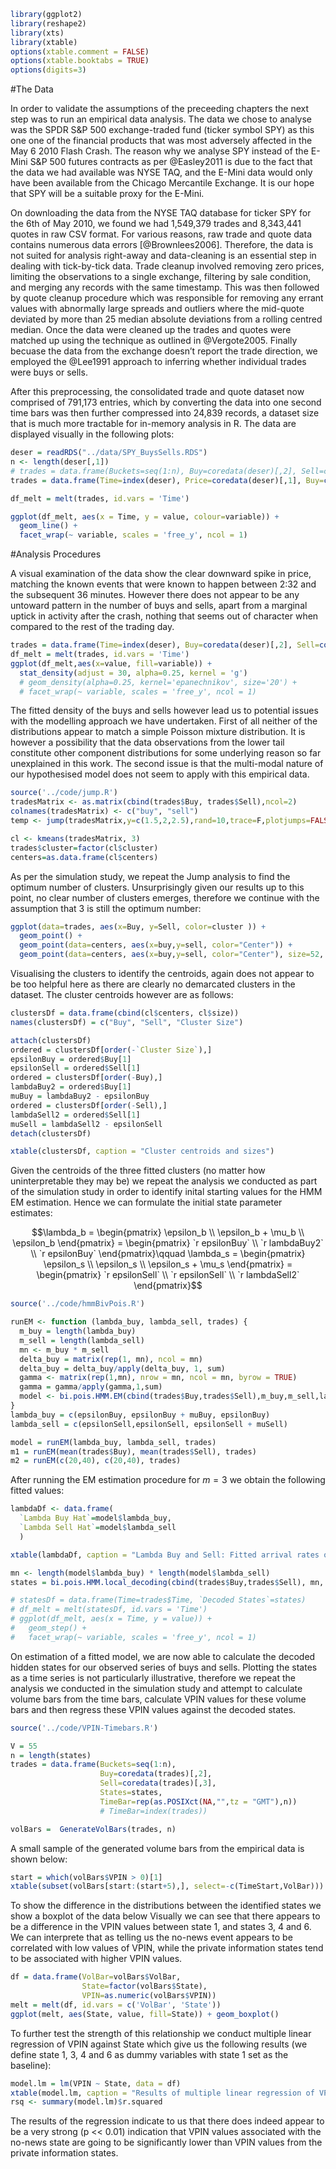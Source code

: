 \chapter{Empirical Data Analysis}
```r
library(ggplot2)
library(reshape2)
library(xts)
library(xtable)
options(xtable.comment = FALSE)
options(xtable.booktabs = TRUE)
options(digits=3)
```

#The Data

In order to validate the assumptions of the preceeding chapters the next step was to run an empirical data analysis. The data we chose to analyse was the SPDR S&P 500 exchange-traded fund (ticker symbol SPY) as this one one of the financial products that was most adversely affected in the May 6 2010 Flash Crash. The reason why we analyse SPY instead of the E-Mini S&P 500 futures contracts as per @Easley2011 is due to the fact that the data we had available was NYSE TAQ, and the E-Mini data would only have been available from the Chicago Mercantile Exchange. It is our hope that SPY will be a suitable proxy for the E-Mini.

On downloading the data from the NYSE TAQ database for ticker SPY for the 6th of May 2010, we found we had 1,549,379 trades and 8,343,441 quotes in raw CSV format. For various reasons, raw trade and quote data contains numerous data errors [@Brownlees2006]. Therefore, the data is not suited for analysis right-away and data-cleaning is an essential step in dealing with tick-by-tick data. Trade cleanup involved removing zero prices, limiting the observations to a single exchange, filtering by sale condition, and merging any records with the same timestamp. This was then followed by quote cleanup procedure which was responsible for removing any errant values with abnormally large spreads and outliers where the mid-quote deviated by more than 25 median absolute deviations from a rolling centred median. Once the data were cleaned up the trades and quotes were matched up using the technique as outlined in @Vergote2005. Finally becuase the data from the exchange doesn't report the trade direction, we employed the @Lee1991 approach to inferring whether individual trades were buys or sells. 

After this preprocessing, the consolidated trade and quote dataset now comprised of 791,173 entries, which by converting the data into one second time bars was then further compressed into 24,839 records, a dataset size that is much more tractable for in-memory analysis in R. The data are displayed visually in the following plots:

```r
deser = readRDS("../data/SPY_BuysSells.RDS")
n <- length(deser[,1])
# trades = data.frame(Buckets=seq(1:n), Buy=coredata(deser)[,2], Sell=coredata(deser)[,3])
trades = data.frame(Time=index(deser), Price=coredata(deser)[,1], Buy=coredata(deser)[,2], Sell=coredata(deser)[,3])

df_melt = melt(trades, id.vars = 'Time')
```

```r
ggplot(df_melt, aes(x = Time, y = value, colour=variable)) +
  geom_line() +
  facet_wrap(~ variable, scales = 'free_y', ncol = 1)
```

#Analysis Procedures

A visual examination of the data show the clear downward spike in price, matching the known events that were known to happen between 2:32 and the subsequent 36 minutes. However there does not appear to be any untoward pattern in the number of buys and sells, apart from a marginal uptick in activity after the crash, nothing that seems out of character when compared to the rest of the trading day.

```r
trades = data.frame(Time=index(deser), Buy=coredata(deser)[,2], Sell=coredata(deser)[,3])
df_melt = melt(trades, id.vars = 'Time')
ggplot(df_melt,aes(x=value, fill=variable)) + 
  stat_density(adjust = 30, alpha=0.25, kernel = 'g')
  # geom_density(alpha=0.25, kernel='epanechnikov', size='20') + 
  # facet_wrap(~ variable, scales = 'free_y', ncol = 1)
```

The fitted density of the buys and sells however lead us to potential issues with the modelling approach we have undertaken. First of all neither of the distributions appear to match a simple Poisson mixture distribution. It is however a possibility that the data observations from the lower tail constitute other component distributions for some underlying reason so far unexplained in this work. The second issue is that the multi-modal nature of our hypothesised model does not seem to apply with this empirical data.

```r
source('../code/jump.R')
tradesMatrix <- as.matrix(cbind(trades$Buy, trades$Sell),ncol=2)
colnames(tradesMatrix) <- c("buy", "sell")
temp <- jump(tradesMatrix,y=c(1.5,2,2.5),rand=10,trace=F,plotjumps=FALSE)

cl <- kmeans(tradesMatrix, 3)
trades$cluster=factor(cl$cluster)
centers=as.data.frame(cl$centers)

```

As per the simulation study, we repeat the Jump analysis to find the optimum number of clusters. Unsurprisingly given our results up to this point, no clear number of clusters emerges, therefore we continue with the assumption that 3 is still the optimum number:

```r
ggplot(data=trades, aes(x=Buy, y=Sell, color=cluster )) +
  geom_point() +
  geom_point(data=centers, aes(x=buy,y=sell, color="Center")) +
  geom_point(data=centers, aes(x=buy,y=sell, color="Center"), size=52, alpha=.3, show_guide=FALSE)
```

Visualising the clusters to identify the centroids, again does not appear to be too helpful here as there are clearly no demarcated clusters in the dataset. The cluster centroids however are as follows:
```r
clustersDf = data.frame(cbind(cl$centers, cl$size))
names(clustersDf) = c("Buy", "Sell", "Cluster Size")

attach(clustersDf)
ordered = clustersDf[order(-`Cluster Size`),]
epsilonBuy = ordered$Buy[1]
epsilonSell = ordered$Sell[1]
ordered = clustersDf[order(-Buy),]
lambdaBuy2 = ordered$Buy[1]
muBuy = lambdaBuy2 - epsilonBuy
ordered = clustersDf[order(-Sell),]
lambdaSell2 = ordered$Sell[1]
muSell = lambdaSell2 - epsilonSell
detach(clustersDf)
```
```r
xtable(clustersDf, caption = "Cluster centroids and sizes")
```


Given the centroids of the three fitted clusters (no matter how uninterpretable they may be) we repeat the analysis we conducted as part of the simulation study in order to identify inital starting values for the HMM EM estimation. Hence we can formulate the initial state parameter estimates:

$$\lambda_b = \begin{pmatrix}
\epsilon_b \\
\epsilon_b + \mu_b \\
\epsilon_b
\end{pmatrix} 
= \begin{pmatrix}
`r epsilonBuy` \\
`r lambdaBuy2` \\
`r epsilonBuy`
\end{pmatrix}\qquad
\lambda_s = \begin{pmatrix}
\epsilon_s \\
\epsilon_s \\
\epsilon_s + \mu_s 
\end{pmatrix}
= \begin{pmatrix}
`r epsilonSell` \\
`r epsilonSell` \\
`r lambdaSell2`
\end{pmatrix}$$

```r
source('../code/hmmBivPois.R')

runEM <- function (lambda_buy, lambda_sell, trades) {
  m_buy = length(lambda_buy)
  m_sell = length(lambda_sell)
  mn <- m_buy * m_sell
  delta_buy = matrix(rep(1, mn), ncol = mn)
  delta_buy = delta_buy/apply(delta_buy, 1, sum)
  gamma <- matrix(rep(1,mn), nrow = mn, ncol = mn, byrow = TRUE)
  gamma = gamma/apply(gamma,1,sum)
  model <- bi.pois.HMM.EM(cbind(trades$Buy,trades$Sell),m_buy,m_sell,lambda_buy,lambda_sell,gamma,delta_buy)
}
lambda_buy = c(epsilonBuy, epsilonBuy + muBuy, epsilonBuy)
lambda_sell = c(epsilonSell,epsilonSell, epsilonSell + muSell)

model = runEM(lambda_buy, lambda_sell, trades)
m1 = runEM(mean(trades$Buy), mean(trades$Sell), trades)
m2 = runEM(c(20,40), c(20,40), trades)
```

After running the EM estimation procedure for $m=3$ we obtain the following fitted values: 

```r
lambdaDf <- data.frame(
  `Lambda Buy Hat`=model$lambda_buy, 
  `Lambda Sell Hat`=model$lambda_sell
  )

xtable(lambdaDf, caption = "Lambda Buy and Sell: Fitted arrival rates of informed and uninformed traders")
```
```r
mn <- length(model$lambda_buy) * length(model$lambda_sell)
states = bi.pois.HMM.local_decoding(cbind(trades$Buy,trades$Sell), mn, model$lambda_buy, model$lambda_sell,model$gamma)

# statesDf = data.frame(Time=trades$Time, `Decoded States`=states)
# df_melt = melt(statesDf, id.vars = 'Time')
# ggplot(df_melt, aes(x = Time, y = value)) +
#   geom_step() +
#   facet_wrap(~ variable, scales = 'free_y', ncol = 1)
```

On estimation of a fitted model, we are now able to calculate the decoded hidden states for our observed series of buys and sells. Plotting the states as a time series is not particularly illustrative, therefore we repeat the analysis we conducted in the simulation study and attempt to calculate volume bars from the time bars, calculate VPIN values for these volume bars and then regress these VPIN values against the decoded states.

```r
source('../code/VPIN-Timebars.R')

V = 55
n = length(states)
trades = data.frame(Buckets=seq(1:n), 
                    Buy=coredata(trades)[,2], 
                    Sell=coredata(trades)[,3],
                    States=states,
                    TimeBar=rep(as.POSIXct(NA,"",tz = "GMT"),n))
                    # TimeBar=index(trades))

volBars =  GenerateVolBars(trades, n)
```

A small sample of the generated volume bars from the empirical data is shown below: 
```r
start = which(volBars$VPIN > 0)[1]
xtable(subset(volBars[start:(start+5),], select=-c(TimeStart,VolBar)))
```

\newpage
To show the difference in the distributions between the identified states we show a boxplot of the data below Visually we can see that there appears to be a difference in the VPIN values between state 1, and states 3, 4 and 6. We can interprete that as telling us the no-news event appears to be correlated with low values of VPIN, while the private information states tend to be associated with higher VPIN values.

```r
df = data.frame(VolBar=volBars$VolBar, 
                State=factor(volBars$State), 
                VPIN=as.numeric(volBars$VPIN))
melt = melt(df, id.vars = c('VolBar', 'State'))
ggplot(melt, aes(State, value, fill=State)) + geom_boxplot()
```

To further test the strength of this relationship we conduct multiple linear regression of VPIN against State which give us the following results (we define state 1, 3, 4 and 6 as dummy variables with state 1 set as the baseline):
```r
model.lm = lm(VPIN ~ State, data = df)
xtable(model.lm, caption = "Results of multiple linear regression of VPIN ~ State")
rsq <- summary(model.lm)$r.squared
```

The results of the regression indicate to us that there does indeed appear to be a very strong (p << 0.01) indication that VPIN values associated with the no-news state are going to be significantly lower than VPIN values from the private information states.